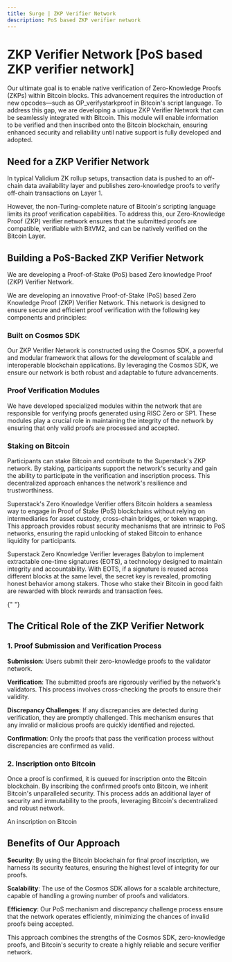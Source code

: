```yaml
---
title: Surge | ZKP Verifier Network
description: PoS based ZKP verifier network
---
```



# ZKP Verifier Network [PoS based ZKP verifier network]

Our ultimate goal is to enable native verification of Zero-Knowledge Proofs (ZKPs) within Bitcoin blocks. This advancement requires the introduction of new opcodes—such as OP_verifystarkproof in Bitcoin's script language. To address this gap, we are developing a unique ZKP Verifier Network that can be seamlessly integrated with Bitcoin. This module will enable information to be verified and then inscribed onto the Bitcoin blockchain, ensuring enhanced security and reliability until native support is fully developed and adopted.

## Need for a ZKP Verifier Network

In typical Validium ZK rollup setups, transaction data is pushed to an off-chain data availability layer and publishes zero-knowledge proofs to verify off-chain transactions on Layer 1.

However, the non-Turing-complete nature of Bitcoin's scripting language limits its proof verification capabilities. To address this, our Zero-Knowledge Proof (ZKP) verifier network ensures that the submitted proofs are compatible, verifiable with BitVM2, and can be natively verified on the Bitcoin Layer.

## Building a PoS-Backed ZKP Verifier Network

We are developing a Proof-of-Stake (PoS) based Zero knowledge Proof (ZKP) Verifier Network.

We are developing an innovative Proof-of-Stake (PoS) based Zero Knowledge Proof (ZKP) Verifier Network. This network is designed to ensure secure and efficient proof verification with the following key components and principles:

### Built on Cosmos SDK

Our ZKP Verifier Network is constructed using the Cosmos SDK, a powerful and modular framework that allows for the development of scalable and interoperable blockchain applications. By leveraging the Cosmos SDK, we ensure our network is both robust and adaptable to future advancements.

### Proof Verification Modules

We have developed specialized modules within the network that are responsible for verifying proofs generated using RISC Zero or SP1. These modules play a crucial role in maintaining the integrity of the network by ensuring that only valid proofs are processed and accepted.

### Staking on Bitcoin

Participants can stake Bitcoin and contribute to the Superstack's ZKP network. By staking, participants support the network's security and gain the ability to participate in the verification and inscription process. This decentralized approach enhances the network's resilience and trustworthiness.

Superstack's Zero Knowledge Verifier offers Bitcoin holders a seamless way to engage in Proof of Stake (PoS) blockchains without relying on intermediaries for asset custody, cross-chain bridges, or token wrapping. This approach provides robust security mechanisms that are intrinsic to PoS networks, ensuring the rapid unlocking of staked Bitcoin to enhance liquidity for participants.

Superstack Zero Knowledge Verifier leverages Babylon to implement extractable one-time signatures (EOTS), a technology designed to maintain integrity and accountability. With EOTS, if a signature is reused across different blocks at the same level, the secret key is revealed, promoting honest behavior among stakers. Those who stake their Bitcoin in good faith are rewarded with block rewards and transaction fees.

{" "}

<ZoomImage src="/assets/surge-architecture.png" alt="zkp verifier network" />

## The Critical Role of the ZKP Verifier Network

### 1. Proof Submission and Verification Process

**Submission**: Users submit their zero-knowledge proofs to the validator network.

**Verification**: The submitted proofs are rigorously verified by the network's validators. This process involves cross-checking the proofs to ensure their validity.

**Discrepancy Challenges**: If any discrepancies are detected during verification, they are promptly challenged. This mechanism ensures that any invalid or malicious proofs are quickly identified and rejected.

**Confirmation**: Only the proofs that pass the verification process without discrepancies are confirmed as valid.

### 2. Inscription onto Bitcoin

Once a proof is confirmed, it is queued for inscription onto the Bitcoin blockchain. By inscribing the confirmed proofs onto Bitcoin, we inherit Bitcoin's unparalleled security. This process adds an additional layer of security and immutability to the proofs, leveraging Bitcoin's decentralized and robust network.

<ZoomImage src="/assets/Bitcoin_inscription.png" alt="user tx" />
<p className="text-center">An inscription on Bitcoin</p>

## Benefits of Our Approach

**Security**: By using the Bitcoin blockchain for final proof inscription, we harness its security features, ensuring the highest level of integrity for our proofs.

**Scalability**: The use of the Cosmos SDK allows for a scalable architecture, capable of handling a growing number of proofs and validators.

**Efficiency**: Our PoS mechanism and discrepancy challenge process ensure that the network operates efficiently, minimizing the chances of invalid proofs being accepted.

This approach combines the strengths of the Cosmos SDK, zero-knowledge proofs, and Bitcoin's security to create a highly reliable and secure verifier network.
